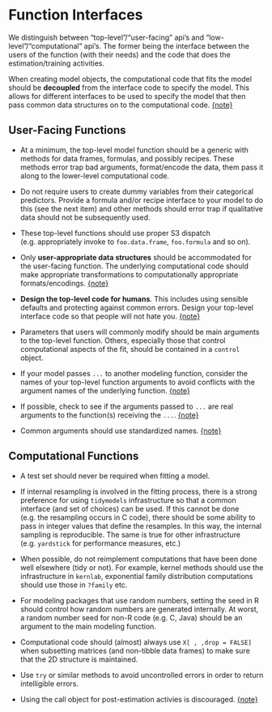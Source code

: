 # Function Interfaces

We distinguish between "top-level"/"user-facing" api's and "low-level"/"computational" api's. The former being the interface between the users of the function (with their needs) and the code that does the estimation/training activities. 

<div id="decouple-back"></div> 

When creating model objects, the computational code that fits the model should be **decoupled** from the interface code to specify the model. This allows for different interfaces to be used to specify the model that then pass common data structures on to
the computational code. [{note}](#decouple) 

## User-Facing Functions

* At a minimum, the top-level model function should be a generic with methods for data frames, formulas, and possibly recipes. These methods error trap bad arguments, format/encode the data, them pass it along to the lower-level computational code.
    
* Do not require users to create dummy variables from their categorical predictors. Provide a formula and/or recipe interface to your model to do this (see the next item) and other methods should error trap if qualitative data should not be subsequently used. 

* These top-level functions should use proper S3 dispatch (e.g. appropriately invoke to `foo.data.frame`, `foo.formula` and so on).

<div id="user-appropriate-back"></div> 

* Only **user-appropriate data structures** should be accommodated for the user-facing function. The underlying computational code should make appropriate transformations to computationally appropriate formats/encodings.  [{note}](#user-appropriate) 

<div id="top-level-back"></div> 

* **Design the top-level code for humans**. This includes using sensible defaults and protecting against common errors. Design your top-level interface code so that people will not hate you. [{note}](#top-level)

* Parameters that users will commonly modify should be main arguments to the top-level function. Others, especially those that control computational aspects of the fit, should be contained in a `control` object. 

<div id="common-param-back"></div>

* If your model passes `...` to another modeling function, consider the names of your top-level function arguments to avoid conflicts with the argument names of the underlying function. [{note}](#common-param)

<div id="dot-check-back"></div>

* If possible, check to see if the arguments passed to `...` are real arguments to the function(s) receiving the `...`.  [{note}](#dot-check)

<div id="standardized-back"></div>

* Common arguments should use standardized names. [{note}](#standardized)


## Computational Functions

* A test set should never be required when fitting a model. 

* If internal resampling is involved in the fitting process, there is a strong preference for using `tidymodels` infrastructure so that a common interface (and set of choices) can be used. If this cannot be done (e.g. the resampling occurs in C code), there should be some ability to pass in integer values that define the resamples. In this way, the internal sampling is reproducible. The same is true for other infrastructure (e.g. `yardstick` for performance measures, etc.)

* When possible, do not reimplement computations that have been done well elsewhere (tidy or not). For example, kernel methods should use the infrastructure in `kernlab`, exponential family distribution computations should use those in `?family` etc. 

* For modeling packages that use random numbers, setting the seed in R should control how random numbers are generated internally. At worst, a random number seed for non-R code (e.g. C, Java) should be an argument to the main modeling function.

* Computational code should (almost) always use `X[ , ,drop = FALSE]` when subsetting matrices (and non-tibble data frames) to make sure that the 2D structure is maintained. 

* Use `try` or similar methods to avoid uncontrolled errors in order to return intelligible errors.

<div id="calls-back"></div>

* Using the call object for post-estimation activies is discouraged. [{note}](#calls)
 
